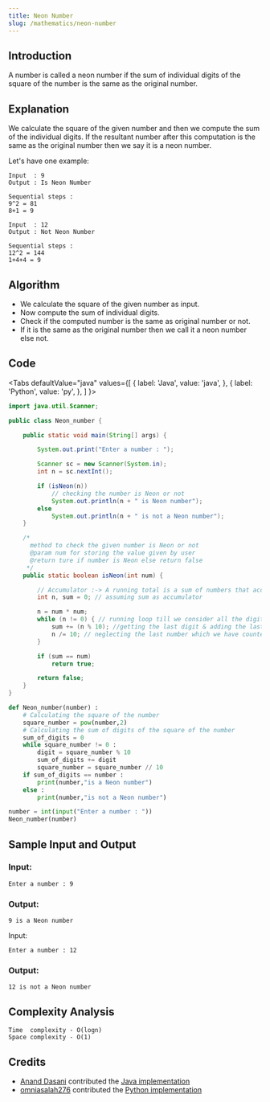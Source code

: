 ```yaml
---
title: Neon Number
slug: /mathematics/neon-number
---
```


## Introduction

A number is called a neon number if the sum of individual digits of the square of the number is the same as the original number.

## Explanation

We calculate the square of the given number and then we compute the sum of the individual digits. If the resultant number after this computation is the same as the original number then we say it is a neon number.

Let's have one example:
```
Input  : 9
Output : Is Neon Number

Sequential steps :
9^2 = 81
8+1 = 9

Input  : 12
Output : Not Neon Number

Sequential steps :
12^2 = 144
1+4+4 = 9
```

## Algorithm

- We calculate the square of the given number as input.
- Now compute the sum of individual digits.
- Check if the computed number is the same as original number or not.
- If it is the same as the original number then we call it a neon number else not.

## Code


<Tabs
  defaultValue="java"
  values={[
    { label: 'Java', value: 'java', },
    { label: 'Python', value: 'py', },
  ]
}>
<TabItem value="java">

```java
import java.util.Scanner;

public class Neon_number {

    public static void main(String[] args) {

        System.out.print("Enter a number : ");

        Scanner sc = new Scanner(System.in);
        int n = sc.nextInt();

        if (isNeon(n))
            // checking the number is Neon or not
            System.out.println(n + " is Neon number");
        else
            System.out.println(n + " is not a Neon number");
    }

    /*
      method to check the given number is Neon or not
      @param num for storing the value given by user
      @return ture if number is Neon else return false
     */
    public static boolean isNeon(int num) {

        // Accumulator :-> A running total is a sum of numbers that accumulate with each iteration of a loop
        int n, sum = 0; // assuming sum as accumulator

        n = num * num;
        while (n != 0) { // running loop till we consider all the digits of the squared number
            sum += (n % 10); //getting the last digit & adding the last digit to sum
            n /= 10; // neglecting the last number which we have counted
        }

        if (sum == num)
            return true;

        return false;
    }
}
```

</TabItem>
<TabItem value="py">

```py
def Neon_number(number) :
    # Calculating the square of the number
    square_number = pow(number,2)
    # Calculating the sum of digits of the square of the number
    sum_of_digits = 0
    while square_number != 0 :
        digit = square_number % 10
        sum_of_digits += digit
        square_number = square_number // 10
    if sum_of_digits == number :
        print(number,"is a Neon number")
    else :
        print(number,"is not a Neon number")

number = int(input("Enter a number : "))
Neon_number(number)
```

</TabItem>
</Tabs>

## Sample Input and Output

### Input:

```
Enter a number : 9
```

### Output:

```
9 is a Neon number
```

Input:
 
```
Enter a number : 12
```
 
### Output:
 
```
12 is not a Neon number
```

## Complexity Analysis

```
Time  complexity - O(logn)
Space complexity - O(1)
```

## Credits

- [Anand Dasani](https://github.com/ananddasani) contributed the [Java implementation](https://github.com/TesseractCoding/NeoAlgo/blob/master/Java/math/Neon_number.java)
- [omniasalah276](https://github.com/omniasalah276) contributed the [Python implementation](https://github.com/TesseractCoding/NeoAlgo/blob/master/Python/math/Neon_number.py)
